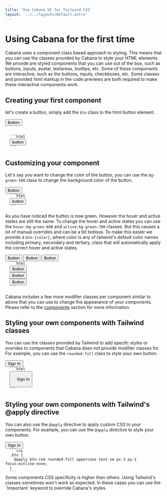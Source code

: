 ```yaml
---
title: 'Use Cabana UI for Tailwind CSS'
layout: '../../layouts/Default.astro'
---
```



# Using Cabana for the first time

Cabana uses a component class based approach to styling. This means that you can use the classes provided by Cabana to style your HTML elements.
We provide pre styled components that you can use out of the box, such as buttons, inputs, avatar, textareas, tooltips, etc.
Some of these components are interactive, such as the buttons, inputs, checkboxes, etc. Some classes and provided html markup in the code previews are both required to make these interactive components work.

## Creating your first component

let's create a button, simply add the `btn` class to the html button element.

<Preview>

  <button class='btn bg-neutral-600 hover:bg-neutral-700'>Button</button>
  
</Preview>

<Code>
  ```html
  <button class='btn'>button</button>
  ```
</Code>

## Customizing your component

Let's say you want to change the color of the button, you can use the `bg-green-500` class to change the background color of the button.

<Preview>
  <button class='btn bg-green-500'>Button</button>
</Preview>

<Code>
  ```html
  <button class='btn bg-green-500'>button</button>
  ```
</Code>

As you have noticed the button is now green. However the hover and active states are still the same. To change the hover and active states you can use the `hover:bg-green-600` and `active:bg-green-700` classes. But this causes a lot of manual overrides and can be a bit tedious. To make this easier we provide a `btn-{color}`, where color is any of tailwind's default color names including primary, secondary and tertiary, class that will automatically apply the correct hover and active states.

<Preview>
  <button class='btn btn-green'>Button</button>
  <button class='btn btn-primary'>Button</button>
  <button class='btn btn-fuchsia'>Button</button>
</Preview>

<Code>
  ```html
  <button class='btn btn-green'>Button</button>
  <button class='btn btn-primary'>Button</button>
  <button class='btn btn-fuchsia'>Button</button>
  ```
</Code>

Cabana includes a few more modifier classes per component similar to above that you can use to change the appearance of your components. Please refer to the [components](/components/buttons) section for more information.

## Styling your own components with Tailwind classes

You can use the classes provided by Tailwind to add specifc styles or overides to components that Cabana does not provide modifier classes for. For example, you can use the `rounded-full` class to style your own button.

<Preview>
  <button class='btn btn-green rounded-full uppercase text-sm px-3 py-2 focus:outline-none'>
    Sign In
  </button>
</Preview>

<Code>
  ```html
  <button class='btn btn-green rounded-full uppercase text-sm px-3 py-2 focus:outline-none'>
    Sign In
  </button>
  ```
</Code>

## Styling your own components with Tailwind's @apply directive

You can also use the `@apply` directive to apply custom CSS to your components. For example, you can use the `@apply` directive to style your own button.

<Preview>
  <button class='btn btn-red rounded-full uppercase text-sm px-3 py-2 focus:outline-none'>
    Sign In
  </button>
</Preview>

<Code>
  ```css
  .btn {
    @apply btn-red rounded-full uppercase text-sm px-3 py-2 focus:outline-none;
  }
  ```
</Code>

<Alert>
  Some components CSS specificity is higher than others. Using Tailwind's
  classes sometimes won't work as expected. In these cases you can use the
  `!important` keyword to override Cabana's styles.
</Alert>
